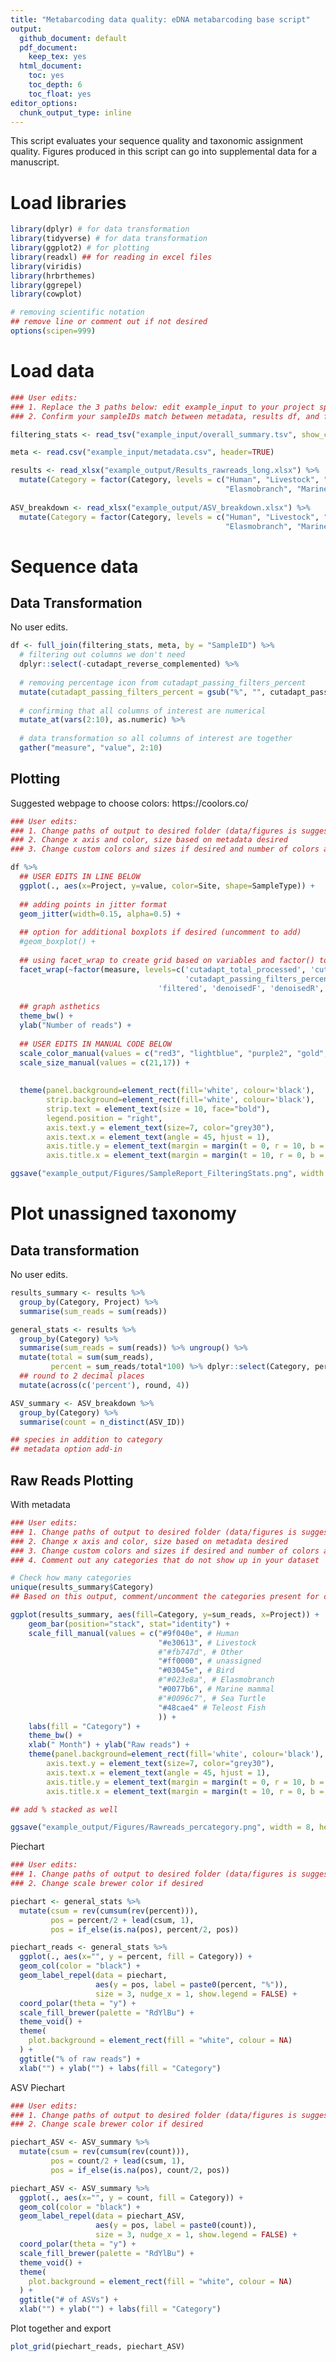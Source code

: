```yaml
---
title: "Metabarcoding data quality: eDNA metabarcoding base script"
output:
  github_document: default
  pdf_document:
    keep_tex: yes
  html_document:
    toc: yes
    toc_depth: 6
    toc_float: yes
editor_options: 
  chunk_output_type: inline
---
```


This script evaluates your sequence quality and taxonomic assignment quality. Figures produced in this script can go into supplemental data for a manuscript. 

# Load libraries

```r
library(dplyr) # for data transformation
library(tidyverse) # for data transformation
library(ggplot2) # for plotting
library(readxl) ## for reading in excel files
library(viridis)
library(hrbrthemes)
library(ggrepel)
library(cowplot)

# removing scientific notation
## remove line or comment out if not desired 
options(scipen=999)
```

# Load data 

```r
### User edits:
### 1. Replace the 3 paths below: edit example_input to your project specific path 
### 2. Confirm your sampleIDs match between metadata, results df, and filtering stats output

filtering_stats <- read_tsv("example_input/overall_summary.tsv", show_col_types = FALSE) %>% dplyr::rename(SampleID = sample)

meta <- read.csv("example_input/metadata.csv", header=TRUE)

results <- read_xlsx("example_output/Results_rawreads_long.xlsx") %>%
  mutate(Category = factor(Category, levels = c("Human", "Livestock", "Other", "unassigned", "Bird",
                                                "Elasmobranch", "Marine Mammal", "Sea Turtle", "Teleost Fish")))
                                                       
ASV_breakdown <- read_xlsx("example_output/ASV_breakdown.xlsx") %>%
  mutate(Category = factor(Category, levels = c("Human", "Livestock", "Other", "unassigned", "Bird",
                                                "Elasmobranch", "Marine Mammal", "Sea Turtle", "Teleost Fish")))
```

# Sequence data

## Data Transformation 

No user edits. 

```r
df <- full_join(filtering_stats, meta, by = "SampleID") %>%
  # filtering out columns we don't need 
  dplyr::select(-cutadapt_reverse_complemented) %>%
  
  # removing percentage icon from cutadapt_passing_filters_percent
  mutate(cutadapt_passing_filters_percent = gsub("%", "", cutadapt_passing_filters_percent)) %>%
  
  # confirming that all columns of interest are numerical 
  mutate_at(vars(2:10), as.numeric) %>%
  
  # data transformation so all columns of interest are together 
  gather("measure", "value", 2:10)  
```

## Plotting 

Suggested webpage to choose colors: https://coolors.co/

```r
### User edits:
### 1. Change paths of output to desired folder (data/figures is suggested data structure)
### 2. Change x axis and color, size based on metadata desired 
### 3. Change custom colors and sizes if desired and number of colors and sizes based on metadata variable chosen 

df %>% 
  ## USER EDITS IN LINE BELOW 
  ggplot(., aes(x=Project, y=value, color=Site, shape=SampleType)) + 
  
  ## adding points in jitter format 
  geom_jitter(width=0.15, alpha=0.5) + 
  
  ## option for additional boxplots if desired (uncomment to add)
  #geom_boxplot() +
  
  ## using facet_wrap to create grid based on variables and factor() to order them in custom format
  facet_wrap(~factor(measure, levels=c('cutadapt_total_processed', 'cutadapt_passing_filters', 
                                       'cutadapt_passing_filters_percent', 'DADA2_input',
                                 'filtered', 'denoisedF', 'denoisedR', 'merged', 'nonchim')), scales = "free") +
  
  ## graph asthetics 
  theme_bw() +
  ylab("Number of reads") + 
  
  ## USER EDITS IN MANUAL CODE BELOW 
  scale_color_manual(values = c("red3", "lightblue", "purple2", "gold", "green4", "black")) +
  scale_size_manual(values = c(21,17)) +
  
  
  theme(panel.background=element_rect(fill='white', colour='black'),
        strip.background=element_rect(fill='white', colour='black'),
        strip.text = element_text(size = 10, face="bold"),
        legend.position = "right",
        axis.text.y = element_text(size=7, color="grey30"),
        axis.text.x = element_text(angle = 45, hjust = 1),
        axis.title.y = element_text(margin = margin(t = 0, r = 10, b = 0, l = 0), size=11, face="bold"),
        axis.title.x = element_text(margin = margin(t = 10, r = 0, b = 0, l = 0), size=11, face="bold"))

ggsave("example_output/Figures/SampleReport_FilteringStats.png", width = 10, height=8)
```


# Plot unassigned taxonomy

## Data transformation 

No user edits.

```r
results_summary <- results %>% 
  group_by(Category, Project) %>%
  summarise(sum_reads = sum(reads))

general_stats <- results %>% 
  group_by(Category) %>%
  summarise(sum_reads = sum(reads)) %>% ungroup() %>%
  mutate(total = sum(sum_reads),
         percent = sum_reads/total*100) %>% dplyr::select(Category, percent) %>% distinct() %>%
  ## round to 2 decimal places 
  mutate(across(c('percent'), round, 4))

ASV_summary <- ASV_breakdown %>%
  group_by(Category) %>%
  summarise(count = n_distinct(ASV_ID))

## species in addition to category
## metadata option add-in
```


## Raw Reads Plotting 

With metadata 

```r
### User edits:
### 1. Change paths of output to desired folder (data/figures is suggested data structure)
### 2. Change x axis and color, size based on metadata desired 
### 3. Change custom colors and sizes if desired and number of colors and sizes based on metadata variable chosen 
### 4. Comment out any categories that do not show up in your dataset

# Check how many categories 
unique(results_summary$Category)
## Based on this output, comment/uncomment the categories present for color 

ggplot(results_summary, aes(fill=Category, y=sum_reads, x=Project)) + 
    geom_bar(position="stack", stat="identity") +
    scale_fill_manual(values = c("#9f040e", # Human
                                 "#e30613", # Livestock
                                 #"#fb747d", # Other
                                 "#ff0000", # unassigned
                                 "#03045e", # Bird
                                 #"#023e8a", # Elasmobranch
                                 "#0077b6", # Marine mammal
                                 #"#0096c7", # Sea Turtle
                                 "#48cae4" # Teleost Fish 
                                 )) +
    labs(fill = "Category") +
    theme_bw() + 
    xlab(" Month") + ylab("Raw reads") +
    theme(panel.background=element_rect(fill='white', colour='black'),
        axis.text.y = element_text(size=7, color="grey30"),
        axis.text.x = element_text(angle = 45, hjust = 1),
        axis.title.y = element_text(margin = margin(t = 0, r = 10, b = 0, l = 0), size=11, face="bold"),
        axis.title.x = element_text(margin = margin(t = 10, r = 0, b = 0, l = 0), size=11, face="bold"))

## add % stacked as well

ggsave("example_output/Figures/Rawreads_percategory.png", width = 8, height = 5)
```


Piechart 

```r
### User edits:
### 1. Change paths of output to desired folder (data/figures is suggested data structure)
### 2. Change scale brewer color if desired 

piechart <- general_stats %>%  
  mutate(csum = rev(cumsum(rev(percent))), 
         pos = percent/2 + lead(csum, 1),
         pos = if_else(is.na(pos), percent/2, pos))

piechart_reads <- general_stats %>% 
  ggplot(., aes(x="", y = percent, fill = Category)) +
  geom_col(color = "black") +
  geom_label_repel(data = piechart,
                   aes(y = pos, label = paste0(percent, "%")),
                   size = 3, nudge_x = 1, show.legend = FALSE) +
  coord_polar(theta = "y") +
  scale_fill_brewer(palette = "RdYlBu") +
  theme_void() +
  theme(
    plot.background = element_rect(fill = "white", colour = NA)
  ) +
  ggtitle("% of raw reads") +
  xlab("") + ylab("") + labs(fill = "Category")
```


ASV Piechart 

```r
### User edits:
### 1. Change paths of output to desired folder (data/figures is suggested data structure)
### 2. Change scale brewer color if desired 

piechart_ASV <- ASV_summary %>%  
  mutate(csum = rev(cumsum(rev(count))), 
         pos = count/2 + lead(csum, 1),
         pos = if_else(is.na(pos), count/2, pos))

piechart_ASV <- ASV_summary %>% 
  ggplot(., aes(x="", y = count, fill = Category)) +
  geom_col(color = "black") +
  geom_label_repel(data = piechart_ASV,
                   aes(y = pos, label = paste0(count)),
                   size = 3, nudge_x = 1, show.legend = FALSE) +
  coord_polar(theta = "y") +
  scale_fill_brewer(palette = "RdYlBu") +
  theme_void() +
  theme(
    plot.background = element_rect(fill = "white", colour = NA)
  ) +
  ggtitle("# of ASVs") +
  xlab("") + ylab("") + labs(fill = "Category")
```


Plot together and export 

```r
plot_grid(piechart_reads, piechart_ASV)
```



















